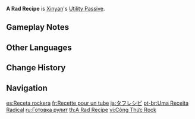 {{Talent Infobox
|image         = Talent A Rad Recipe.png
|character     = Xinyan
|type          = Utility Passive
|info          = When a [[Cooking|Perfect Cooking]] is achieved on a [[:Category:DEF-Boosting Dishes|DEF-boosting dish]], Xinyan has a 12% chance to obtain double the product.
|utility1      = Cooking
|utility2      = Perfect DEF Dish Cooking
}}
'''A Rad Recipe''' is [[Xinyan]]'s [[Utility Passive]].

==Gameplay Notes==
{{Talents by Category List|Perfect DEF Dish Cooking Talents|header=identical|nottitle=A Rad Recipe}}

==Other Languages==
{{Other Languages
|en      = A Rad Recipe
|zhs     = 摇滚的食谱
|zhs_rm  = Yáogǔn de Shípǔ
|zht     = 搖滾的食譜
|zht_rm  = Yáogǔn de Shípǔ
|zh_tl   = Rocking Recipe
|ja      = タフレシピ
|ja_rm   = Tafu Reshipi
|ja_tl   = Tough Recipe
|ko      = 로큰롤 레시피
|ko_rm   = Rokeunrol Resipi
|ko_tl   = Rock 'n' Roll Recipe
|es      = Receta rockera
|es_tl   = Rocker Recipe
|fr      = Recette pour un tube
|fr_tl   = Recipe for a Hit Song
|ru      = Улётный рецепт
|ru_tl   = An Excellent Recipe
|th      = A Rad Recipe
|vi      = Công Thức Rock
|vi_tl   = Rock Recipe
|de      = Rezept für Rock ’n’ Roll
|de_tl   = Recipe for Rock 'n' Roll
|id      = A Rad Recipe
|pt      = Uma Receita Radical
|pt_tl   = A Rad Recipe
|tr      = Efsane Bir Tarif
|tr_tl   = A Legendary Recipe
|it      = Ricetta da sballo
|it_tl   = Rocking Recipe
}}

==Change History==
{{Change History|1.1}}

==Navigation==
{{Talent Navbox|Xinyan}}

[[es:Receta rockera]]
[[fr:Recette pour un tube]]
[[ja:タフレシピ]]
[[pt-br:Uma Receita Radical]]
[[ru:Готовка рулит]]
[[th:A Rad Recipe]]
[[vi:Công Thức Rock]]